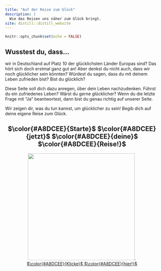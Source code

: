 ```yaml
---
title: "Auf der Reise zum Glück"
description: |
  Wie das Reisen uns näher zum Glück bringt.
site: distill::distill_website
---
```


```r
knitr::opts_chunk$set(echo = FALSE)

```

## Wusstest du, dass...
wir in Deutschland auf Platz 10 der glücklichsten Länder Europas sind? Das hört sich doch erstmal ganz gut an! Aber denkst du nicht auch, dass wir noch glücklicher sein könnten? Würdest du sagen, dass du mit deinem Leben zufrieden bist? Bist du glücklich?

Diese Seite soll dich dazu anregen, über dein Leben nachzudenken. Führst du ein zufriedenes Leben? Wärst du gerne glücklicher? Wenn du die letzte Frage mit "Ja" beantwortest, dann bist du genau richtig auf unserer Seite. 

Wir zeigen dir, was du tun kannst, um glücklicher zu sein! Begib dich auf deine eigene Reise zum Glück. 

<center>## $\color{#A8DCEE}{Starte}$ $\color{#A8DCEE}{jetzt}$ $\color{#A8DCEE}{deine}$ $\color{#A8DCEE}{Reise!}$ #### 
<center>![](https://i.pinimg.com/736x/c0/3e/f6/c03ef64f8cff915ab6a0756f309e14d2.jpg){height="350px" width="350px"}.</center>
[$\color{#A8DCEE}{Klicke}$ $\color{#A8DCEE}{hier!}$](Happiness.html)</center>